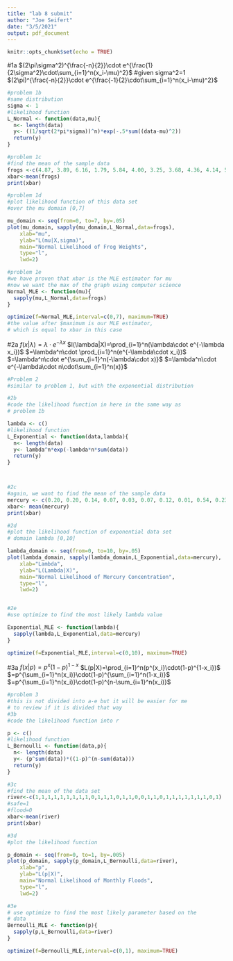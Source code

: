 ```yaml
---
title: "lab 8 submit"
author: "Joe Seifert"
date: "3/5/2021"
output: pdf_document
---
```

```r
knitr::opts_chunk$set(echo = TRUE)
```
#1a
$(2\pi\sigma^2)^{\frac{-n}{2}}\cdot e^{\frac{1}{2\sigma^2}\cdot\sum_{i=1}^n(x_i-\mu)^2}$
#given sigma^2=1
$(2\pi)^{\frac{-n}{2}}\cdot e^{\frac{-1}{2}\cdot\sum_{i=1}^n(x_i-\mu)^2}$
```r
#problem 1b
#same distribution
sigma <- 1
#likelihood function
L_Normal <- function(data,mu){
  n<- length(data)
  y<- ((1/sqrt(2*pi*sigma))^n)*exp(-.5*sum((data-mu)^2))
  return(y)
}

#problem 1c
#find the mean of the sample data
frogs <-c(4.87, 3.89, 6.16, 1.79, 5.84, 4.00, 3.25, 3.68, 4.36, 4.14, 5.14, 3.61)
xbar<-mean(frogs)
print(xbar)

#problem 1d
#plot likelihood function of this data set
#over the mu domain [0,7]

mu_domain <- seq(from=0, to=7, by=.05)
plot(mu_domain, sapply(mu_domain,L_Normal,data=frogs),
    xlab="mu",
    ylab="L(mu|X,sigma)",
    main="Normal Likelihood of Frog Weights",
    type="l",
    lwd=2)

#problem 1e
#we have proven that xbar is the MLE estimator for mu
#now we want the max of the graph using computer science
Normal_MLE <- function(mu){
  sapply(mu,L_Normal,data=frogs)
}

optimize(f=Normal_MLE,interval=c(0,7), maximum=TRUE)
#the value after $maximum is our MLE estimator,
# which is equal to xbar in this case
```
#2a
$f(x|\lambda)=\lambda\cdot e^{-\lambda x}$
$l(\lambda|X)=\prod_{i=1}^n(\lambda\cdot e^{-\lambda x_i})$
$=\lambda^n\cdot \prod_{i=1}^n(e^{-\lambda\cdot x_i})$
$=\lambda^n\cdot e^{\sum_{i=1}^n(-\lambda\cdot x)}$
$=\lambda^n\cdot e^{-\lambda\cdot n\cdot\sum_{i=1}^n(x)}$
```r
#Problem 2
#similar to problem 1, but with the exponential distribution

#2b
#code the likelihood function in here in the same way as
# problem 1b

lambda <- c()
#likelihood function
L_Exponential <- function(data,lambda){
  n<- length(data)
  y<- lambda^n*exp(-lambda*n*sum(data))
  return(y)
}



#2c
#again, we want to find the mean of the sample data
mercury <- c(0.20, 0.20, 0.14, 0.07, 0.03, 0.07, 0.12, 0.01, 0.54, 0.23, 0.06, 1.19, 0.50, 0.07, 0.24, 0.42)
xbar<- mean(mercury)
print(xbar)

#2d
#plot the likelihood function of exponential data set
# domain lambda [0,10]

lambda_domain <- seq(from=0, to=10, by=.05)
plot(lambda_domain, sapply(lambda_domain,L_Exponential,data=mercury),
    xlab="Lambda",
    ylab="L(Lambda|X)",
    main="Normal Likelihood of Mercury Concentration",
    type="l",
    lwd=2)


#2e
#use optimize to find the most likely lambda value 

Exponential_MLE <- function(lambda){
  sapply(lambda,L_Exponential,data=mercury)
}

optimize(f=Exponential_MLE,interval=c(0,10), maximum=TRUE)

```
#3a
$f(x|p)=p^x(1-p)^{1-x}$
$L(p|X)=\prod_{i=1}^n(p^{x_i}\cdot(1-p)^{1-x_i})$
$=p^{\sum_{i=1}^n(x_i)}\cdot(1-p)^{\sum_{i=1}^n(1-x_i)}$
$=p^{\sum_{i=1}^n(x_i)}\cdot(1-p)^{n-\sum_{i=1}^n(x_i)}$
```r
#problem 3
#this is not divided into a-e but it will be easier for me
# to review if it is divided that way
#3b
#code the likelihood function into r

p <- c()
#likelihood function
L_Bernoulli <- function(data,p){
  n<- length(data)
  y<- (p^sum(data))*((1-p)^(n-sum(data)))
  return(y)
}

#3c
#find the mean of the data set
river<-c(1,1,1,1,1,1,1,1,1,0,1,1,1,0,1,1,0,0,1,1,0,1,1,1,1,1,1,1,0,1)
#safe=1
#flood=0
xbar<-mean(river)
print(xbar)

#3d
#plot the likelihood function

p_domain <- seq(from=0, to=1, by=.005)
plot(p_domain, sapply(p_domain,L_Bernoulli,data=river),
    xlab="p",
    ylab="L(p|X)",
    main="Normal Likelihood of Monthly Floods",
    type="l",
    lwd=2)

#3e
# use optimize to find the most likely parameter based on the
# data
Bernoulli_MLE <- function(p){
  sapply(p,L_Bernoulli,data=river)
}

optimize(f=Bernoulli_MLE,interval=c(0,1), maximum=TRUE)
```